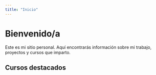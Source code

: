 ```yaml
---
title: "Inicio"
---
```


# Bienvenido/a

Este es mi sitio personal. Aquí encontrarás información sobre mi trabajo, proyectos y cursos que imparto.

## Cursos destacados

